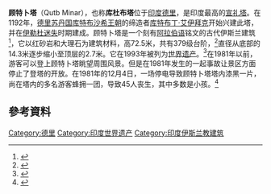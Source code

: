 
{{Coord|28.524355|N|77.185248|E|region:IN-DL_type:landmark_scale:50|display=title}}
{{noteTA
|T=zh:顾特卜塔; zh-hans:顾特卜塔; zh-hant:古達明納塔;
|1=zh:顾特卜塔; zh-hans:顾特卜塔; zh-hant:古達明納塔;
}}
{{世界文化遗产概要表
|site_img =File:Qminar.jpg
|zh_name = 德里的顾特卜塔及其古建筑
|en_name = Qutb Minar and its Monuments, Delhi
|fr_name = Qutb Minar et ses monuments, Delhi
| State Party = {{IND}}
| Criteria    = (iv)
| ID          = 233
| country = {{IND}}
| Region = 亚洲和太平洋地区
| Year        = 1993
| Link        = http://whc.unesco.org/en/list/233
}}
'''顾特卜塔'''（Qutb Minar），也称'''库杜布塔'''位于[[印度|印度]][[德里|德里]]，是印度最高的[[宣礼塔|宣礼塔]]。在1192年，[[德里苏丹国|德里苏丹国]][[库特布沙希王朝|库特布沙希王朝]]的缔造者[[库特布丁·艾伊拜克|库特布丁·艾伊拜克]]开始兴建此塔，并在[[伊勒杜迷失|伊勒杜迷失]]时期建成。顾特卜塔是一个刻有[[阿拉伯语|阿拉伯语]]铭文的古代伊斯兰建筑<ref name="Pearson">{{cite book| title=Longman History & Civics ICSE 7| page=42| url=http://books.google.com/books?id=JcqySqnQtzwC| author=Singh| publisher=Pearson Education India| year=2010| isbn=978-81-317-2887-1| accessdate=27 October 2011}}</ref>，它以红砂岩和大理石为建筑材料，高72.5米，共有379级台阶，<ref>{{cite web|title=Facts About Qutub Minar|url=http://lifestyle.iloveindia.com/lounge/facts-about-qutab-minar-3066.html|work=Lifestyle Lounge: Travel|publisher=iloveindia.com|accessdate=27 January 2013}}</ref>直径从底部的14.3米逐步缩小至顶层的2.7米。它在1993年被列为[[世界遗产|世界遗产]]。<ref>{{cite web| title=WHC list| url=http://whc.unesco.org/en/list/233| publisher=whc.unesco.org| year=2009| accessdate=27 October 2011| archive-date=2018-12-26| archive-url=https://web.archive.org/web/20181226001352/http://whc.unesco.org/en/list/233| dead-url=no}}</ref>在1981年以前，游客可以登上顾特卜塔眺望周围风景。但是在1981年发生的一起事故让景区方面停止了登塔的开放。在1981年的12月4日，一场停电导致顾特卜塔塔内漆黑一片，尚在塔内的多名游客蜂拥一团，导致45人丧生，其中多数是小孩。<ref>{{cite web|author=Special to the New York Times |url=http://www.nytimes.com/1981/12/05/world/around-the-world-45-killed-in-stampede-at-monument-in-india.html?scp=3&sq=qutub+minar&st=nyt |title=NYTIMES on Qutub Stempede |location=New Delhi (India); India |publisher=Nytimes.com |date=1981-12-05 |accessdate=2012-09-26}}</ref>

==參考資料==
{{Commonscat|Qutb_Minar}}
<references/>

{{印度世界遺產}}
{{德里地标}}
[[Category:德里|Category:德里]]
[[Category:印度世界遗产|Category:印度世界遗产]]
[[Category:印度伊斯兰教建筑|Category:印度伊斯兰教建筑]]